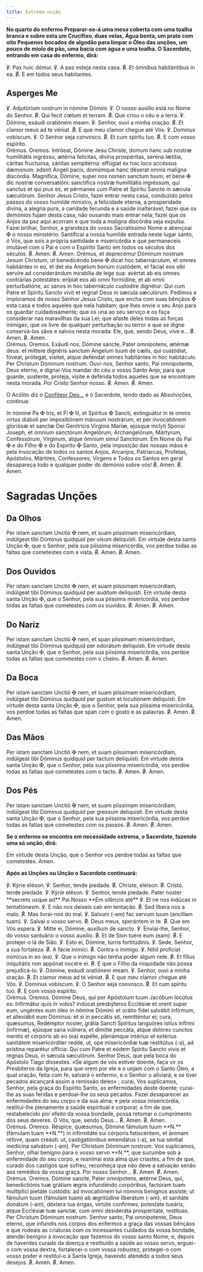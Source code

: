 ```yaml
---
title: Extrema-unção
---
```


**No quarto do enfermo Preparar-se-á uma mesa coberta com uma toalha branca e sobre esta um Crucifixo, duas velas, Água benta, um prato com oito Pequenos bocados de algodão para limpar o Óleo das unções, um pouco de miolo de pão, uma bacia com água e uma toalha. O Sacerdote, entrando em casa do enfermo, dirá:**

<div class="side-by-side not-content">
  <span>℣. Pax huic dómui.</span>
  <span>℣. A paz esteja nesta casa.</span>
  <span>
    <span class="text-red-500">℟.</span> Et ómnibus habitántibus in ea.
  </span>
  <span>
    <span class="text-red-500">℟.</span> E em todos seus habitantes.
  </span>
</div>


## Asperges Me

<AspergesMe />

<div class="side-by-side not-content">
  <span>℣. Adjutórium nostrum in nómine Dómini.</span>
  <span>℣. O nosso auxílio está no Nome do Senhor.</span>
  <span>
    <span class="text-red-500">℟.</span> Qui fecit cœlum et terram.
  </span>
  <span>
    <span class="text-red-500">℟.</span> Que criou o céu e a terra.
  </span>
  <span>℣. Dómine, exáudi oratiónem meam.</span>
  <span>℣. Senhor, ouvi a minha oração.</span>
  <span>
    <span class="text-red-500">℟.</span> Et clamor meus ad te véniat.
  </span>
  <span>
    <span class="text-red-500">℟.</span> E que meu clamor chegue até Vós.
  </span>
  <span>℣. Dominus vobíscum.</span>
  <span>℣. O Senhor seja convosco.</span>
  <span>
    <span class="text-red-500">℟.</span> Et cum spíritu tuo.
  </span>
  <span>
    <span class="text-red-500">℟.</span> E com vosso espírito.
  </span>
</div>

<div class="side-by-side not-content">
  <span class="text-red-500 text-center">Orémus.</span>
  <span class="text-red-500 text-center">Oremos.</span>
  <span>
    Intróeat, Dómine Jesu Christe, domum hanc sub nostræ humilitátis ingréssu,
    ætérna felícitas, divína prospéritas, seréna lætítia, cáritas fructuósa,
    sánitas sempitérna: effúgiat ex hoc loco accéssus dæmonum: adsint Angeli
    pacis, domúmque hanc déserat omnis malígna discórdia. Magnífica, Dómine,
    super nos nomen sanctum tuum; et béne
    <span class="text-red-500">✠</span> dic nostræ conversatióni: sanctífica nostræ
    humilitátis ingréssum, qui sanctus et qui pius es, et pérmanes cum Patre et Spíritu
    Sancto in sæcula sæculórum.
  </span>
  <span>
    Senhor Jesus Cristo, fazei entrar nesta casa, conduzido pelos passos do
    vosso humilde ministro, a felicidade eterna, a prosperidade divina, a
    alegria pura, a caridade fecunda e a saúde inalterável; fazei que os
    demónios fujam desta casa, não ousando mais entrar nela; fazei que os Anjos
    da paz aqui acorram e que toda a maligna discórdia seja expulsa. Fazei
    brilhar, Senhor, a grandeza do vosso Sacratíssimo Nome e abençoai
    <span class="text-red-500">✠</span> o nosso ministério. Santificai a nossa humilde
    entrada neste lugar santo, ó Vós, que sois a própria santidade e misericórdia
    e que permaneceis imutável com o Pai e com o Espírito Santo em todos os séculos
    dos séculos.
  </span>
  <span>
    <span class="text-red-500">℟.</span> Amen.
  </span>
  <span>
    <span class="text-red-500">℟.</span> Amen.
  </span>
  <span>
    Orémus, et deprecémur Dóminum nostrum Jesum Christum, ut benedicéndo bene
    <span class="text-red-500">✠</span> dicat hoc tabernáculum, et omnes habitántes
    in eo, et det eis Angelum bonum custódem, et fáciat eos sibi servíre ad considerándum
    mirabília de lege sua: avértat ab eis omnes contrárias potestátes: erípiat eos
    ab omni formídine, et ab omni perturbatióne, ac sanos in hoc tabernáculo custodíre
    dignétur: Qui cum Patre et Spíritu Sancto vivit et regnat Deus in sæcula sæculórum.
  </span>
  <span>
    Pedimos e imploramos de nosso Senhor Jesus Cristo, que encha com suas
    bênçãos <span class="text-red-500">✠</span> esta casa e todos aqueles que
    nela habitam; que lhes envie o seu Anjo para os guardar cuidadosamente; que
    os una ao seu serviço e os faça considerar nas maravilhas da sua Lei; que
    afaste deles todas as forças inimigas; que os livre de qualquer perturbação
    ou terror e que se digne conservá-los sãos e salvos nesta morada: Ele, que,
    sendo Deus, vive e...
  </span>
  <span>
    <span class="text-red-500">℟.</span> Amen.
  </span>
  <span>
    <span class="text-red-500">℟.</span> Amen.
  </span>
</div>

<div class="side-by-side not-content">
  <span class="text-red-500 text-center">Orémus.</span>
  <span class="text-red-500 text-center">Oremos.</span>
  <span>
    Exáudi nos, Dómine sancte, Pater omnípotens, ætérnæ deus: et míttere
    dignéris sanctum Angelum tuum de cælis, qui custódiat, fóveat, prótegat,
    vísitet, atque deféndat omnes habitántes in hoc habitáculo. Per Christum
    Dóminum nostrum.
  </span>
  <span>
    Ouvi-nos, Senhor santo, Pai omnipotente, Deus eterno, e dignai-Vos mandar do
    céu o vosso Santo Anjo, para que guarde, sustente, proteja, visite e defenda
    todos aqueles que se encontram nesta morada. Por Cristo Senhor nosso.
  </span>
  <span>
    <span class="text-red-500">℟.</span> Amen.
  </span>
  <span>
    <span class="text-red-500">℟.</span> Amen.
  </span>
</div>

O Acólito diz o [Confiteor Deo...](/devocionario/oracoes/confesso) e o Sacerdote, tendo dado as Absolvições, continua:

<div class="side-by-side not-content">
  <span>
    In nómine Pa <span class="text-red-500">✠</span> tris, et Fí
    <span class="text-red-500">✠</span> lii, et Spíritus
    <span class="text-red-500">✠</span> Sancti, extinguátur in te omnis virtus
    diáboli per impositiónem mánuum nostrárum, et per invocatiónem gloriósæ et
    sanctæ Dei Genitrícis Vírginis Maríæ, ejúsque ínclyti Sponsi Joseph, et
    ómnium sanctórum Angelórum, Archangelórum, Mártyrum, Confessórum, Vírginum,
    atque ómnium simul Sanctórum.
  </span>
  <span>
    Em Nome do Pai <span class="text-red-500">✠</span> e do Filho
    <span class="text-red-500">✠</span> e do Espírito
    <span class="text-red-500">✠</span> Santo, pela imposição das nossas mãos e
    pela invocação de todos os santos Anjos, Arcanjos, Patriarcas, Profetas,
    Apóstolos, Mártires, Confessores, Virgens e Todos os Santos em geral
    desapareça todo e qualquer poder do demónio sobre vós!
  </span>
  <span>
    <span class="text-red-500">℟.</span> Amen.
  </span>
  <span>
    <span class="text-red-500">℟.</span> Amen.
  </span>
</div>

# Sagradas Unções

## Da Olhos

<div class="side-by-side not-content">
  <span>
    Per istam sanctam Unctió <span class="text-red-500">✠</span> nem, et suam
    piíssimam misericórdiam, indúlgeat tibi Dóminus quidquid per visum
    deliquísti.
  </span>
  <span>
    Em virtude desta santa Unção <span class="text-red-500">✠</span>, que o
    Senhor, pela sua piíssima misericórdia, vos perdoe todas as faltas que
    cometestes com a vista.
  </span>
  <span>
    <span class="text-red-500">℟.</span> Amen.
  </span>
  <span>
    <span class="text-red-500">℟.</span> Amen.
  </span>
</div>

## Dos Ouvidos

<div class="side-by-side not-content">
  <span>
    Per istam sanctam Unctió <span class="text-red-500">✠</span> nem, et suam
    piíssimam misericórdiam, indúlgeat tibi Dóminus quidquid per audítum
    deliquísti.
  </span>
  <span>
    Em virtude desta santa Unção <span class="text-red-500">✠</span>, que o
    Senhor, pela sua piíssima misericórdia, vos perdoe todas as faltas que
    cometestes com os ouvidos.
  </span>
  <span>
    <span class="text-red-500">℟.</span> Amen.
  </span>
  <span>
    <span class="text-red-500">℟.</span> Amen.
  </span>
</div>

## Do Nariz

<div class="side-by-side not-content">
  <span>
    Per istam sanctam Unctió <span class="text-red-500">✠</span> nem, et span
    piíssimam misericórdiam, indúlgeat tibi Dóminus quidquid per odorátum
    deliquísti.
  </span>
  <span>
    Em virtude desta santa Unção <span class="text-red-500">✠</span>, que o
    Senhor, pela sua piíssima misericórdia, vos perdoe todas as faltas que
    cometestes com o cheiro.
  </span>
  <span>
    <span class="text-red-500">℟.</span> Amen.
  </span>
  <span>
    <span class="text-red-500">℟.</span> Amen.
  </span>
</div>

## Da Boca

<div class="side-by-side not-content">
  <span>
    Per istam sanctam Unctió <span class="text-red-500">✠</span> nem, et suam
    piíssimam misericórdiam, indúlgeat tibi Dóminus quidquid per gustum et
    locutiónem deliquísti.
  </span>
  <span>
    Em virtude desta santa Unção <span class="text-red-500">✠</span>, que o
    Senhor, pela sua piíssima misericórdia, vos perdoe todas as faltas que span
    com o gosto e as palavras.
  </span>
  <span>
    <span class="text-red-500">℟.</span> Amen.
  </span>
  <span>
    <span class="text-red-500">℟.</span> Amen.
  </span>
</div>

## Das Mãos

<div class="side-by-side not-content">
  <span>
    Per istam sanctam Unctió <span class="text-red-500">✠</span> nem, et suam
    piíssimam misericórdiam, indúlgeat tibi Dóminus quidquid per tactum
    deliquísti.
  </span>
  <span>
    Em virtude desta santa Unção <span class="text-red-500">✠</span>, que o
    Senhor, pela sua piíssima misericórdia, vos perdoe todas as faltas que
    cometestes com o tacto.
  </span>
  <span>
    <span class="text-red-500">℟.</span> Amen.
  </span>
  <span>
    <span class="text-red-500">℟.</span> Amen.
  </span>
</div>

## Dos Pés

<div class="side-by-side not-content">
  <span>
    Per istam sanctam Unctió <span class="text-red-500">✠</span> nem, et suam
    piíssimam misericórdiam, indúlgeat tibi Dóminus quidquid per gressum
    deliquísti.
  </span>
  <span>
    Em virtude desta santa Unção <span class="text-red-500">✠</span>, que o
    Senhor, pela sua piíssima misericórdia, vos perdoe todas as faltas que
    cometestes com os passos.
  </span>
  <span>
    <span class="text-red-500">℟.</span> Amen.
  </span>
  <span>
    <span class="text-red-500">℟.</span> Amen.
  </span>
</div>

**Se o enfermo se encontra em necessidade extrema, o Sacerdote, fazendo uma só unção, dirá:**

Em virtude desta Unção, que o Senhor vos perdoe todas as faltas que
cometestes. Amen.

**Após as Unções ou Unção o Sacerdote continuará:**

<div class="side-by-side not-content">
  <span>℣. Kýrie eléson.</span>
  <span>℣. Senhor, tende piedade.</span>
  <span>
    <span class="text-red-500">℟.</span> Christe, eléison.
  </span>
  <span>
    <span class="text-red-500">℟.</span> Cristo, tende piedade.
  </span>
  <span>℣. Kýrie eléson.</span>
  <span>℣. Senhor, tende piedade.</span>
  <span>Pater noster **secreto usque ad**</span>
  <span>Pai Nosso **Em silêncio até**</span>
  <span>℣. Et ne nos indúcas in tentatiónesm.</span>
  <span>℣. E não nos deixeis cair em tentação.</span>
  <span>
    <span class="text-red-500">℟.</span> Sed líbera nos a malo.
  </span>
  <span>
    <span class="text-red-500">℟.</span> Mas livrai-nos do mal.
  </span>
  <span>℣. Salvum (-am) fac servum tuum (ancíllam tuam).</span>
  <span>℣. Salvai o vosso servo.</span>
  <span>
    <span class="text-red-500">℟.</span> Deus meus, sperántem in te.
  </span>
  <span>
    <span class="text-red-500">℟.</span> Que em Vós espera.
  </span>
  <span>℣. Mitte ei, Dómine, auxílium de sancto.</span>
  <span>℣. Enviai-lhe, Senhor, do vosso santuário o vosso auxílio.</span>
  <span>
    <span class="text-red-500">℟.</span> Et de Sion tuére eum (eam).
  </span>
  <span>
    <span class="text-red-500">℟.</span> E protejei-o lá de Sião.
  </span>
  <span>℣. Esto ei, Dómine, turris fortitúdinis.</span>
  <span>℣. Sede, Senhor, a sua fortaleza.</span>
  <span>
    <span class="text-red-500">℟.</span> A fácie inimíci.
  </span>
  <span>
    <span class="text-red-500">℟.</span> Contra o inimigo.
  </span>
  <span>℣. Nihil profíciat inimícus in eo (ea).</span>
  <span>℣. Que o inimigo não tenha poder algum nele.</span>
  <span>
    <span class="text-red-500">℟.</span> Et fílius iniquitátis non appónat
    nocére ei.
  </span>
  <span>
    <span class="text-red-500">℟.</span> E que o Filho da iniquidade não possa
    prejudicá-lo.
  </span>
  <span>℣. Dómine, exáudi oratiónem meam.</span>
  <span>℣. Senhor, ouvi a minha oração.</span>
  <span>
    <span class="text-red-500">℟.</span> Et clamor meus ad te véniat.
  </span>
  <span>
    <span class="text-red-500">℟.</span> E que meu clamor chegue até Vós.
  </span>
  <span>℣. Dominus vobíscum.</span>
  <span>℣. O Senhor seja convosco.</span>
  <span>
    <span class="text-red-500">℟.</span> Et cum spíritu tuo.
  </span>
  <span>
    <span class="text-red-500">℟.</span> E com vosso espírito.
  </span>
</div>

<div class="side-by-side not-content">
  <span class="text-red-500 text-center">Orémus.</span>
  <span class="text-red-500 text-center">Oremos.</span>
  <span>
    Dómine Deus, qui per Apóstolum tuum Jacóbum locútus es: Infirmátur quis in
    vobis? indúcat presbýteros Ecclésiæ et orent super eum, ungéntes eum óleo in
    nómine Dómini: et orátio fídei salvábit infírmum, et alleviábit eum Dóminus:
    et si in peccátis sit, remitténtur ei; cura, quæsumus, Redémptor noster,
    grátia Sancti Spíritus languóres istíus infírmi (infírmæ), ejúsque sana
    vúlnera, et dimítte peccáta, atque dolóres cunctos mentis et córporis ab eo
    (ea) expélle, plenámque intérius et extérius sanitátem misericórditer redde,
    ut, ope misericórdiæ tuæ restitútus (-a), ad prístina reparétur offícia: Qui
    cum Patre et eódem Spíritu Sancto vivis et regnas Deus, in sæcula sæculórum.
  </span>
  <span>
    Senhor Deus, que pela boca do Apóstolo Tiago dissestes. «Se algum de vós
    estiver doente, faça vir os Presbíteros da Igreja, para que orem por ele e o
    unjam com o Santo Óleo, a qual oração, feita com fé, salvará o enfermo, e o
    Senhor o aliviará; e se tiver pecados alcançará assim a remissão deles» ;
    curai, Vos suplicamos, Senhor, pela graça do Espírito Santo, as enfermidades
    deste doente; curai-lhe as suas feridas e perdoai-lhe os seus pecados. Fazei
    desaparecer as enfermidades do seu corpo e da sua alma; e pela vossa
    misericórdia, restituí-lhe plenamente a saúde espiritual e corporal, a fim
    de que, restabelecido por efeito da vossa bondade, possa retomar o
    cumprimento dos seus deveres. Ó Vós, que, sendo Deus...
  </span>
  <span>
    <span class="text-red-500">℟.</span> Amen.
  </span>
  <span>
    <span class="text-red-500">℟.</span> Amen.
  </span>
</div>

<div class="side-by-side not-content">
  <span class="text-red-500 text-center">Orémus.</span>
  <span class="text-red-500 text-center">Oremos.</span>
  <span>
    Réspice, quæsumus, Dómine fámulum tuum **N.** (fámulam tuam **N.**) in
    infirmitáte sui córporis fatiscéntem, et ánimam réfove, quam creásti: ut,
    castigatiónibus emendátus (-a), se tua séntiat medicína salvátum (-am). Per
    Christum Dóminum nostrum.
  </span>
  <span>
    Vos suplicamos, Senhor, olhai benigno para o vosso servo **N.**, que sucumbe
    sob a enfermidade do seu corpo, e reanimai esta alma que criastes, a fim de
    que, curado dos castigos que sofreu, reconheça que não deve a salvação senão
    aos remédios da vossa graça. Por nosso Senhor...
  </span>
  <span>
    <span class="text-red-500">℟.</span> Amen.
  </span>
  <span>
    <span class="text-red-500">℟.</span> Amen.
  </span>
</div>

<div class="side-by-side not-content">
  <span class="text-red-500 text-center">Orémus.</span>
  <span class="text-red-500 text-center">Oremos.</span>
  <span>
    Dómine sancte, Pater omnípotens, ætérne Deus, qui, benedictiónis tuæ grátiam
    ægris infundéndo corpóribus, factúram tuam multíplici pietáte custódis: ad
    invocatiónem tui nóminis benígnus assíste; ut fámulum tuum (fámulam tuam) ab
    ægritúdine liberátum (-am), et sanitáte donátum (-am), déxtera tua érigas,
    virtúte confírmes, potestáte tueáris, atque Ecclésiæ tuæ sanctæ, cum omni
    desideráta prosperitáte, restítuas. Per Christum Dóminum nostrum.
  </span>
  <span>
    Senhor santo, Pai omnipotente, Deus eterno, que infundis nos corpos dos
    enfermos a graça das vossas bênçãos e que rodeais as criaturas com os
    incessantes cuidados da vossa bondade, atendei benigno à invocação que
    fazemos do vosso santo Nome; e, depois de haverdes curado da doença e
    restituído a saúde ao vosso servo, erguei-o com vossa dextra, fortalecei-o
    com vossa robustez, protegei-o com vosso poder e restituí-o à Santa Igreja,
    havendo atendido a todos seus desejos.
  </span>
  <span>
    <span class="text-red-500">℟.</span> Amen.
  </span>
  <span>
    <span class="text-red-500">℟.</span> Amen.
  </span>
</div>
